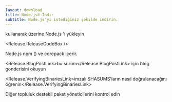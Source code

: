```yaml
---
layout: download
title: Node.js® İndir
subtitle: Node.js'yi istediğiniz şekilde indirin.
---
```


<section>
  <Release.PlatformDropdown /> kullanarak <Release.OperatingSystemDropdown /> üzerine Node.js <Release.VersionDropdown />'ı yükleyin

  <Release.ReleaseCodeBox />
</section>

<section>
  Node.js <LinkWithArrow href="https://npmjs.com">npm</LinkWithArrow> (<Release.NpmVersion />) ve corepack içerir.

  <Release.BlogPostLink>bu sürüm</Release.BlogPostLink> için blog gönderisini okuyun

  <Release.VerifyingBinariesLink>imzalı SHASUMS'ların nasıl doğrulanacağını öğrenin</Release.VerifyingBinariesLink>

  Diğer topluluk destekli <LinkWithArrow href="/download/package-manager/all">paket yöneticilerini</LinkWithArrow> kontrol edin
</section>
